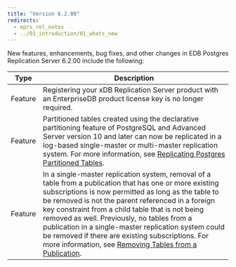 ```yaml
---
title: "Version 6.2.00"
redirects:
  - eprs_rel_notes
  - ../01_introduction/01_whats_new
---
```



New features, enhancements, bug fixes, and other changes in EDB Postgres Replication Server 6.2.00 include the following:

| Type | Description |
| ---- |------------ |
| Feature |  Registering your xDB Replication Server product with an EnterpriseDB product license key is no longer required.                  |
| Feature | Partitioned tables created using the declarative partitioning feature of PostgreSQL and Advanced Server version 10 and later can now be replicated in a log-based single-master or multi-master replication system. For more information, see [Replicating Postgres Partitioned Tables](../07_common_operations/10_replicating_postgres_partitioned_tables/#replicating_postgres_partitioned_tables). |
| Feature | In a single-master replication system, removal of a table from a publication that has one or more existing subscriptions is now permitted as long as the table to be removed is not the parent referenced in a foreign key constraint from a child table that is not being removed as well. Previously, no tables from a publication in a single-master replication system could be removed if there are existing subscriptions. For more information, see [Removing Tables from a Publication](../07_common_operations/06_managing_publication/03_updating_pub/#remove_tables_from_pub). |


